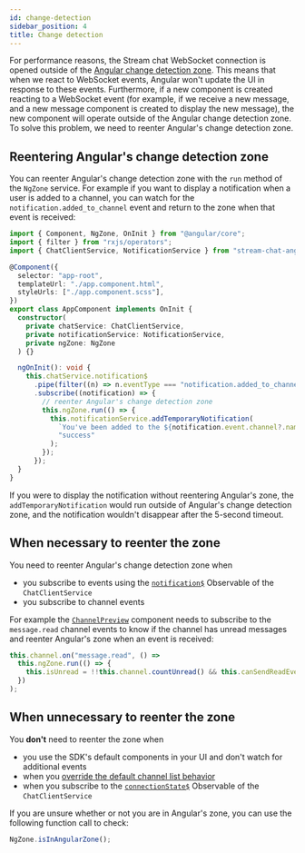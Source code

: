 ```yaml
---
id: change-detection
sidebar_position: 4
title: Change detection
---
```


For performance reasons, the Stream chat WebSocket connection is opened outside of the [Angular change detection zone](https://angular.io/guide/zone). This means that when we react to WebSocket events, Angular won't update the UI in response to these events. Furthermore, if a new component is created reacting to a WebSocket event (for example, if we receive a new message, and a new message component is created to display the new message), the new component will operate outside of the Angular change detection zone. To solve this problem, we need to reenter Angular's change detection zone.

## Reentering Angular's change detection zone

You can reenter Angular's change detection zone with the `run` method of the `NgZone` service. For example if you want to display a notification when a user is added to a channel, you can watch for the `notification.added_to_channel` event and return to the zone when that event is received:

```typescript
import { Component, NgZone, OnInit } from "@angular/core";
import { filter } from "rxjs/operators";
import { ChatClientService, NotificationService } from "stream-chat-angular";

@Component({
  selector: "app-root",
  templateUrl: "./app.component.html",
  styleUrls: ["./app.component.scss"],
})
export class AppComponent implements OnInit {
  constructor(
    private chatService: ChatClientService,
    private notificationService: NotificationService,
    private ngZone: NgZone
  ) {}

  ngOnInit(): void {
    this.chatService.notification$
      .pipe(filter((n) => n.eventType === "notification.added_to_channel"))
      .subscribe((notification) => {
        // reenter Angular's change detection zone
        this.ngZone.run(() => {
          this.notificationService.addTemporaryNotification(
            `You've been added to the ${notification.event.channel?.name} channel`,
            "success"
          );
        });
      });
  }
}
```

If you were to display the notification without reentering Angular's zone, the `addTemporaryNotification` would run outside of Angular's change detection zone, and the notification wouldn't disappear after the 5-second timeout.

## When necessary to reenter the zone

You need to reenter Angular's change detection zone when

- you subscribe to events using the [`notification$`](../services/ChatClientService.mdx/#notification) Observable of the `ChatClientService`
- you subscribe to channel events

For example the [`ChannelPreview`](../components/channel-preview.mdx) component needs to subscribe to the `message.read` channel events to know if the channel has unread messages and reenter Angular's zone when an event is received:

```typescript
this.channel.on("message.read", () =>
  this.ngZone.run(() => {
    this.isUnread = !!this.channel.countUnread() && this.canSendReadEvents;
  })
);
```

## When unnecessary to reenter the zone

You **don't** need to reenter the zone when

- you use the SDK's default components in your UI and don't watch for additional events
- when you [override the default channel list behavior](../services/ChannelService.mdx/#channels)
- when you subscribe to the [`connectionState$`](../services/ChatClientService.mdx/#connectionstate) Observable of the `ChatClientService`

If you are unsure whether or not you are in Angular's zone, you can use the following function call to check:

```typescript
NgZone.isInAngularZone();
```
